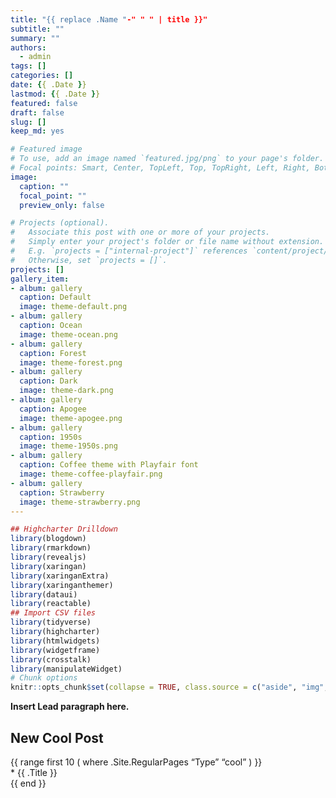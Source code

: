 ```yaml
---
title: "{{ replace .Name "-" " " | title }}"
subtitle: ""
summary: ""
authors:
  - admin
tags: []
categories: []
date: {{ .Date }}
lastmod: {{ .Date }}
featured: false
draft: false
slug: []
keep_md: yes

# Featured image
# To use, add an image named `featured.jpg/png` to your page's folder.
# Focal points: Smart, Center, TopLeft, Top, TopRight, Left, Right, BottomLeft, Bottom, BottomRight.
image:
  caption: ""
  focal_point: ""
  preview_only: false

# Projects (optional).
#   Associate this post with one or more of your projects.
#   Simply enter your project's folder or file name without extension.
#   E.g. `projects = ["internal-project"]` references `content/project/deep-learning/index.md`.
#   Otherwise, set `projects = []`.
projects: []
gallery_item:
- album: gallery
  caption: Default
  image: theme-default.png
- album: gallery
  caption: Ocean
  image: theme-ocean.png
- album: gallery
  caption: Forest
  image: theme-forest.png
- album: gallery
  caption: Dark
  image: theme-dark.png
- album: gallery
  caption: Apogee
  image: theme-apogee.png
- album: gallery
  caption: 1950s
  image: theme-1950s.png
- album: gallery
  caption: Coffee theme with Playfair font
  image: theme-coffee-playfair.png
- album: gallery
  caption: Strawberry
  image: theme-strawberry.png
---
```


```r
## Highcharter Drilldown
library(blogdown)
library(rmarkdown)
library(revealjs)
library(xaringan)
library(xaringanExtra)
library(xaringanthemer)
library(dataui)
library(reactable)
## Import CSV files
library(tidyverse)
library(highcharter)
library(htmlwidgets)
library(widgetframe)
library(crosstalk)
library(manipulateWidget)
# Chunk options
knitr::opts_chunk$set(collapse = TRUE, class.source = c("aside", "img", "drilld", "rect")) # nolint
```

**Insert Lead paragraph here.**

## New Cool Post

{{ range first 10 ( where .Site.RegularPages "Type" "cool" ) }}\
\* {{ .Title }}\
{{ end }}
